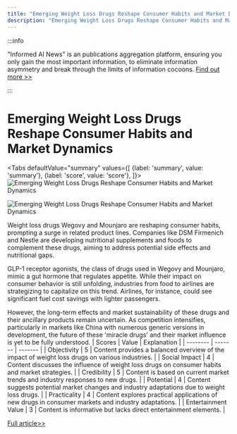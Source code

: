 ```yaml
---
title: "Emerging Weight Loss Drugs Reshape Consumer Habits and Market Dynamics"
description: "Emerging Weight Loss Drugs Reshape Consumer Habits and Market Dynamics"
---
```



:::info

"Informed AI News" is an publications aggregation platform, ensuring you only gain the most important information, to eliminate information asymmetry and break through the limits of information cocoons.  [Find out more >>](/docs/guides)

:::

# Emerging Weight Loss Drugs Reshape Consumer Habits and Market Dynamics


<Tabs
	defaultValue="summary"
	values={[
	{label: 'summary', value: 'summary'},
	{label: 'score', value: 'score'},
]}>
<TabItem value="summary">
<img
  src="https://image.informedainews.com/2024/06/Foo-vQR-1717829692-1.jpg"
  alt="Emerging Weight Loss Drugs Reshape Consumer Habits and Market Dynamics"
/>

<img
  src="https://image.informedainews.com/2024/06/Foo-YK2-1717829692-2.jpg"
  alt="Emerging Weight Loss Drugs Reshape Consumer Habits and Market Dynamics"
/>



Weight loss drugs Wegovy and Mounjaro are reshaping consumer habits, prompting a surge in related product lines. Companies like DSM Firmenich and Nestle are developing nutritional supplements and foods to complement these drugs, aiming to address potential side effects and nutritional gaps.

GLP-1 receptor agonists, the class of drugs used in Wegovy and Mounjaro, mimic a gut hormone that regulates appetite. While their impact on consumer behavior is still unfolding, industries from food to airlines are strategizing to capitalize on this trend. Airlines, for instance, could see significant fuel cost savings with lighter passengers.

However, the long-term effects and market sustainability of these drugs and their ancillary products remain uncertain. As competition intensifies, particularly in markets like China with numerous generic versions in development, the future of these 'miracle drugs' and their market influence is yet to be fully understood.
</TabItem>
<TabItem value="score">
	| Scores     | Value   | Explanation |
	| -------- | ------- | ------- |
	| Objectivity  | 5    | Content provides a balanced overview of the impact of weight loss drugs on various industries.    |
	| Social Impact | 4     | Content discusses the influence of weight loss drugs on consumer habits and market strategies.    |
	| Credibility    | 5    | Content is based on current market trends and industry responses to new drugs.    |
	| Potential    | 4    | Content suggests potential market changes and industry adaptations due to weight loss drugs.    |
	| Practicality    | 4    | Content explores practical applications of new drugs in consumer markets and industry adaptations.    |
	| Entertainment Value    | 3    | Content is informative but lacks direct entertainment elements.    |
</TabItem>
</Tabs>

[Full article>>](https://www.cnbc.com/2024/06/07/wegovy-ozempic-mounjaro-weight-loss-drugs-spawn-new-products.html)
